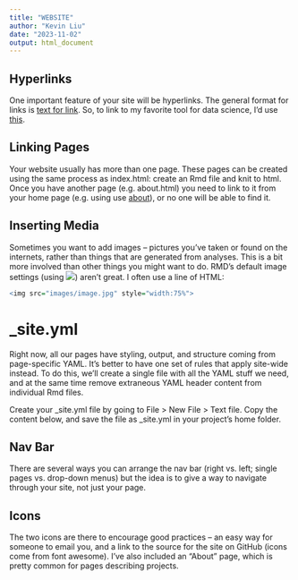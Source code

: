 ```yaml
---
title: "WEBSITE"
author: "Kevin Liu"
date: "2023-11-02"
output: html_document
---
```



## Hyperlinks
One important feature of your site will be hyperlinks. The general format for links is [text for link](address.of.link). So, to link to my favorite tool for data science, I’d use [this](google.com).

## Linking Pages
Your website usually has more than one page. These pages can be created using the same process as index.html: create an Rmd file and knit to html. Once you have another page (e.g. about.html) you need to link to it from your home page (e.g. using use [about](about.html)), or no one will be able to find it.

## Inserting Media
Sometimes you want to add images – pictures you’ve taken or found on the internets, rather than things that are generated from analyses. This is a bit more involved than other things you might want to do. RMD’s default image settings (using ![](image.jpg)) aren’t great. I often use a line of HTML:

```r
<img src="images/image.jpg" style="width:75%">
```

# _site.yml

Right now, all our pages have styling, output, and structure coming from page-specific YAML. It’s better to have one set of rules that apply site-wide instead. To do this, we’ll create a single file with all the YAML stuff we need, and at the same time remove extraneous YAML header content from individual Rmd files.

Create your _site.yml file by going to File > New File > Text file. Copy the content below, and save the file as _site.yml in your project’s home folder.

## Nav Bar
There are several ways you can arrange the nav bar (right vs. left; single pages vs. drop-down menus) but the idea is to give a way to navigate through your site, not just your page. 

## Icons 
The two icons are there to encourage good practices – an easy way for someone to email you, and a link to the source for the site on GitHub (icons come from font awesome). I’ve also included an “About” page, which is pretty common for pages describing projects.

